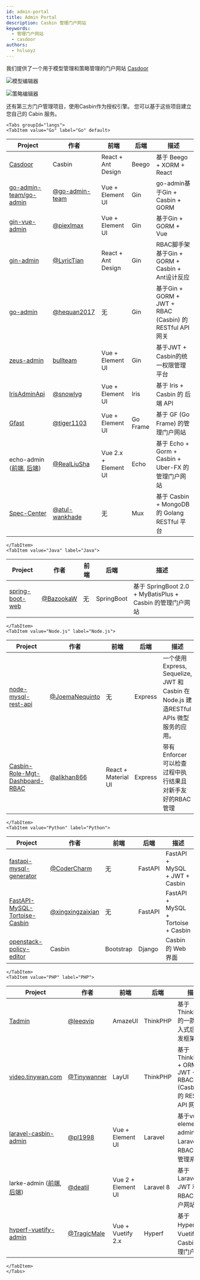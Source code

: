 ```yaml
---
id: admin-portal
title: Admin Portal
description: Casbin 管理门户网站
keywords:
  - 管理门户网站
  - casdoor
authors:
  - hsluoyz
---
```




我们提供了一个用于模型管理和策略管理的门户网站 [Casdoor](https://casdoor.org)

![模型编辑器](https://hsluoyz.github.io/casbin/ui_model_editor.png)

![策略编辑器](https://hsluoyz.github.io/casbin/ui_policy_editor.png)

还有第三方门户管理项目，使用Casbin作为授权引擎。 您可以基于这些项目建立您自己的 Cabin 服务。

```mdx-code-block
<Tabs groupId="langs">
<TabItem value="Go" label="Go" default>
```

| Project                                                                                                        | 作者                                                 | 前端                   | 后端       | 描述                                                |
| -------------------------------------------------------------------------------------------------------------- | -------------------------------------------------- | -------------------- | -------- | ------------------------------------------------- |
| [Casdoor](https://casdoor.org)                                                                                 | Casbin                                             | React + Ant Design   | Beego    | 基于 Beego + XORM + React                           |
| [go-admin-team/go-admin](https://github.com/go-admin-team/go-admin)                                            | [@go-admin-team](https://github.com/go-admin-team)  | Vue + Element UI     | Gin      | go-admin基于Gin + Casbin + GORM                     |
| [gin-vue-admin](https://github.com/piexlmax/gin-vue-admin)                                                     | [@piexlmax](https://github.com/piexlmax)           | Vue + Element UI     | Gin      | 基于Gin + GORM + Vue                                |
| [gin-admin](https://github.com/LyricTian/gin-admin)                                                            | [@LyricTian](https://github.com/LyricTian)         | React + Ant Design   | Gin      | RBAC脚手架基于Gin + GORM + Casbin + Ant设计反应            |
| [go-admin](https://github.com/hequan2017/go-admin)                                                             | [@hequan2017](https://github.com/hequan2017)       | 无                    | Gin      | 基于Gin + GORM + JWT + RBAC (Casbin) 的RESTful API网关 |
| [zeus-admin](https://github.com/bullteam/zeus-admin)                                                           | [bullteam](https://github.com/bullteam)            | Vue + Element UI     | Gin      | 基于JWT + Casbin的统一权限管理平台                           |
| [IrisAdminApi](https://github.com/snowlyg/IrisAdminApi)                                                        | [@snowlyg](https://github.com/snowlyg)             | Vue + Element UI     | Iris     | 基于 Iris + Casbin 的 后端 API                         |
| [Gfast](https://github.com/tiger1103/gfast)                                                                    | [@tiger1103](https://github.com/tiger1103)         | Vue + Element UI     | Go Frame | 基于 GF (Go Frame) 的管理门户网站                          |
| echo-admin ([前端](https://github.com/RealLiuSha/echo-admin-ui), [后端](https://github.com/RealLiuSha/echo-admin)) | [@RealLiuSha](https://github.com/RealLiuSha)       | Vue 2.x + Element UI | Echo     | 基于 Echo + Gorm + Casbin + Uber-FX 的管理门户网站         |
| [Spec-Center](https://github.com/atul-wankhade/Spec-Center)                                                    | [@atul-wankhade](https://github.com/atul-wankhade) | 无                    | Mux      | 基于 Casbin + MongoDB 的 Golang RESTful 平台           |

```mdx-code-block
</TabItem>
<TabItem value="Java" label="Java">
```

| Project                                                        | 作者                                       | 前端 | 后端         | 描述                                               |
| -------------------------------------------------------------- | ---------------------------------------- | -- | ---------- | ------------------------------------------------ |
| [spring-boot-web](https://github.com/wangchengming666/spring-boot-web) | [@BazookaW](https://github.com/wangchengming666) | 无  | SpringBoot | 基于 SpringBoot 2.0 + MyBatisPlus + Casbin 的管理门户网站 |

```mdx-code-block
</TabItem>
<TabItem value="Node.js" label="Node.js">
```

| Project                                                                                        | 作者                                                 | 前端                  | 后端      | 描述                                                                     |
| ---------------------------------------------------------------------------------------------- | -------------------------------------------------- | ------------------- | ------- | ---------------------------------------------------------------------- |
| [node-mysql-rest-api](https://github.com/JoemaNequinto/node-mysql-rest-api)                    | [@JoemaNequinto](https://github.com/JoemaNequinto) | 无                   | Express | 一个使用 Express, Sequelize, JWT 和 Casbin 在Node.js 建造RESTful APIs 微型服务的应用。 |
| [Casbin-Role-Mgt-Dashboard-RBAC](https://github.com/alikhan866/Casbin-Role-Mgt-Dashboard-RBAC) | [@alikhan866](https://github.com/alikhan866)       | React + Material UI | Express | 带有Enforcer可以检查过程中执行结果且对新手友好的RBAC管理                                     |

```mdx-code-block
</TabItem>
<TabItem value="Python" label="Python">
```

| Project                                                                                           | 作者                                                     | 前端        | 后端      | 描述                                  |
| ------------------------------------------------------------------------------------------------- | ------------------------------------------------------ | --------- | ------- | ----------------------------------- |
| [fastapi-mysql-generator](https://github.com/wxy2077/fastapi-mysql-generator)                  | [@CoderCharm](https://github.com/wxy2077)           | 无         | FastAPI | FastAPI + MySQL + JWT + Casbin      |
| [FastAPI-MySQL-Tortoise-Casbin](https://github.com/xingxingzaixian/FastAPI-MySQL-Tortoise-Casbin) | [@xingxingzaixian](https://github.com/xingxingzaixian) | 无         | FastAPI | FastAPI + MySQL + Tortoise + Casbin |
| [openstack-policy-editor](https://github.com/casbin/openstack-policy-editor)                      | Casbin                                                 | Bootstrap | Django  | Casbin 的 Web 界面                     |

```mdx-code-block
</TabItem>
<TabItem value="PHP" label="PHP">
```

| Project                                                                                                         | 作者                                           | 前端                 | 后端        | 描述                                                        |
| --------------------------------------------------------------------------------------------------------------- | -------------------------------------------- | ------------------ | --------- | --------------------------------------------------------- |
| [Tadmin](https://github.com/leeqvip/tadmin)                                                                     | [@leeqvip](https://github.com/leeqvip)       | AmazeUI            | ThinkPHP  | 基于 ThinkPHP 的一款非侵入式后台开发框架                                 |
| [video.tinywan.com](https://github.com/Tinywan/video.tinywan.com)                                               | [@Tinywanner](https://github.com/Tinywan)    | LayUI              | ThinkPHP  | 基于 ThinkPHP5 + ORM + JWT + RBAC (Casbin) 的 RESTful API 网关 |
| [laravel-casbin-admin](https://github.com/pl1998/laravel-casbin-admin)                                          | [@pl1998](https://github.com/pl1998)         | Vue + Element UI   | Laravel   | 基于vue-element-admin和Laravel的RBAC许可管理系统                    |
| larke-admin ([前端](https://github.com/deatil/larke-admin-frontend), [后端](https://github.com/deatil/larke-admin)) | [@deatil](https://github.com/deatil)         | Vue 2 + Element UI | Laravel 8 | 基于Laravel 8, JWT 和 RBAC的门户网站                              |
| [hyperf-vuetify-admin](https://github.com/TragicMale/hyperf-vuetify-admin)                                      | [@TragicMale](https://github.com/TragicMale) | Vue + Vuetify 2.x  | Hyperf    | 基于Hyperf、Vuetify和Casbin的管理门户网站                            |

```mdx-code-block
</TabItem>
</Tabs>
```
